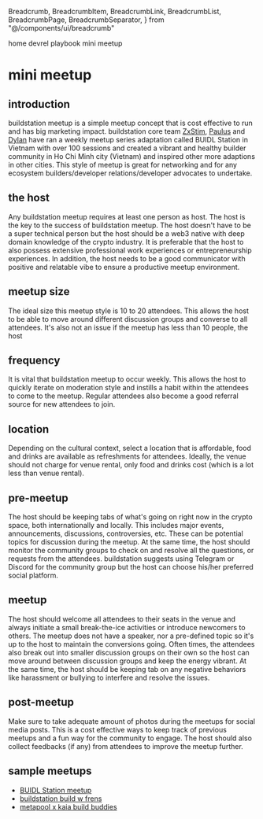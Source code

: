   Breadcrumb,
  BreadcrumbItem,
  BreadcrumbLink,
  BreadcrumbList,
  BreadcrumbPage,
  BreadcrumbSeparator,
} from "@/components/ui/breadcrumb"

<Breadcrumb>
  <BreadcrumbList>
    <BreadcrumbItem>
      <BreadcrumbLink href="/">home</BreadcrumbLink>
    </BreadcrumbItem>
    <BreadcrumbSeparator />
    <BreadcrumbItem>
      <BreadcrumbLink href="/devrel-playbook">devrel playbook</BreadcrumbLink>
    </BreadcrumbItem>
    <BreadcrumbSeparator />
    <BreadcrumbItem>
      <BreadcrumbPage>mini meetup</BreadcrumbPage>
    </BreadcrumbItem>
  </BreadcrumbList>
</Breadcrumb>

# mini meetup

## introduction
buildstation meetup is a simple meetup concept that is cost effective to run and has big marketing impact. buildstation core team [ZxStim](https://x.com/zxstim), [Paulus](https://x.com/pauluspham0701) and [Dylan](https://x.com/0xdyln) have ran a weekly meetup series adaptation called BUIDL Station in Vietnam with over 100 sessions and created a vibrant and healthy builder community in Ho Chi Minh city (Vietnam) and inspired other more adaptions in other cities. This style of meetup is great for networking and for any ecosystem builders/developer relations/developer advocates to undertake.

## the host
Any buildstation meetup requires at least one person as host. The host is the key to the success of buildstation meetup. The host doesn't have to be a super technical person but the host should be a web3 native with deep domain knowledge of the crypto industry. It is preferable that the host to also possess extensive professional work experiences or entrepreneurship experiences. In addition, the host needs to be a good communicator with positive and relatable vibe to ensure a productive meetup environment.

## meetup size
The ideal size this meetup style is 10 to 20 attendees. This allows the host to be able to move around different discussion groups and converse to all attendees. It's also not an issue if the meetup has less than 10 people, the host

## frequency
It is vital that buildstation meetup to occur weekly. This allows the host to quickly iterate on moderation style and instills a habit within the attendees to come to the meetup. Regular attendees also become a good referral source for new attendees to join.

## location
Depending on the cultural context, select a location that is affordable, food and drinks are available as refreshments for attendees. Ideally, the venue should not charge for venue rental, only food and drinks cost (which is a lot less than venue rental).

## pre-meetup
The host should be keeping tabs of what's going on right now in the crypto space, both internationally and locally. This includes major events, announcements, discussions, controversies, etc. These can be potential topics for discussion during the meetup. At the same time, the host should monitor the community groups to check on and resolve all the questions, or requests from the attendees. buildstation suggests using Telegram or Discord for the community group but the host can choose his/her preferred social platform.

## meetup
The host should welcome all attendees to their seats in the venue and always initiate a small break-the-ice activities or introduce newcomers to others. The meetup does not have a speaker, nor a pre-defined topic so it's up to the host to maintain the conversions going. Often times, the attendees also break out into smaller discussion groups on their own so the host can move around between discussion groups and keep the energy vibrant. At the same time, the host should be keeping tab on any negative behaviors like harassment or bullying to interfere and resolve the issues.

## post-meetup
Make sure to take adequate amount of photos during the meetups for social media posts. This is a cost effective ways to keep track of previous meetups and a fun way for the community to engage. The host should also collect feedbacks (if any) from attendees to improve the meetup further.

## sample meetups
- [BUIDL Station meetup](https://lu.ma/BUIDL-station-2024)
- [buildstation build w frens](https://lu.ma/tact0w5t)
- [metapool x kaia build buddies](https://lu.ma/93m3cj1y)